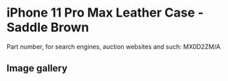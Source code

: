 
# iPhone 11 Pro Max Leather Case - Saddle Brown

Part number, for search engines, auction websites and such: MX0D2ZM/A

## Image gallery

<div style={{ width: "768px" }}>
  <GalleryComponent
    images={[
      {
        original: "/everysource/MX0D2.png",
        thumbnail: "/everypreview/MX0D2.png",
      },
      {
        original: "/everysource/MX0D2_AV1.png",
        thumbnail: "/everypreview/MX0D2_AV1.png",
      },
      {
        original: "/everysource/MX0D2_AV2.png",
        thumbnail: "/everypreview/MX0D2_AV2.png",
      },
      {
        original: "/everysource/MX0D2_AV3.png",
        thumbnail: "/everypreview/MX0D2_AV3.png",
      },
      {
        original: "/everysource/MX0D2_AV4.png",
        thumbnail: "/everypreview/MX0D2_AV4.png",
      },
      {
        original: "/everysource/MX0D2_AV5.png",
        thumbnail: "/everypreview/MX0D2_AV5.png",
      }
    ]}
  />
</div>